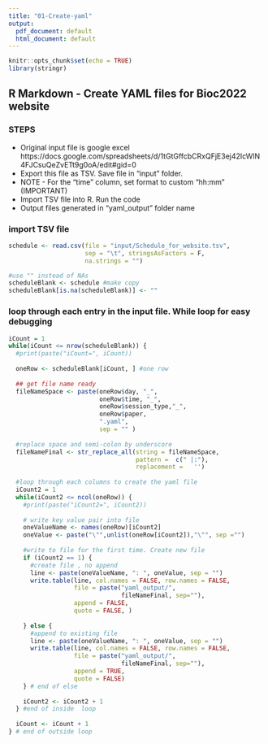 ```yaml
---
title: "01-Create-yaml"
output:
  pdf_document: default
  html_document: default
---
```


```r
knitr::opts_chunk$set(echo = TRUE)
library(stringr)
```

## R Markdown - Create YAML files for Bioc2022 website

### STEPS
* Original input file is google excel https://docs.google.com/spreadsheets/d/1tGtGffcbCRxQFjE3ej42IcWlN4FJCsuQeZvETt9g0oA/edit#gid=0
* Export this file as TSV. Save file in "input" folder. 
* NOTE - For the "time" column, set format to custom "hh:mm" (IMPORTANT)
* Import TSV file into R. Run the code
* Output files generated in "yaml_output" folder name


### import TSV file
```r
schedule <- read.csv(file = "input/Schedule_for_website.tsv", 
                     sep = "\t", stringsAsFactors = F, 
                     na.strings = "")

#use "" instead of NAs
scheduleBlank <- schedule #make copy
scheduleBlank[is.na(scheduleBlank)] <- "" 
```

### loop through each entry in the input file. While loop for easy debugging
```r
iCount = 1
while(iCount <= nrow(scheduleBlank)) {
  #print(paste("iCount=", iCount))
  
  oneRow <- scheduleBlank[iCount, ] #one row
  
  ## get file name ready 
  fileNameSpace <- paste(oneRow$day, "_",
                         oneRow$time, "_",
                         oneRow$session_type,"_",
                         oneRow$paper,
                         ".yaml", 
                         sep = "" )
  
  #replace space and semi-colon by underscore
  fileNameFinal <- str_replace_all(string = fileNameSpace, 
                                   pattern =  c(" |:"), 
                                   replacement =   '')
  
  #loop through each columns to create the yaml file 
  iCount2 = 1
  while(iCount2 <= ncol(oneRow)) {
    #print(paste("iCount2=", iCount2))
    
    # write key value pair into file
    oneValueName <- names(oneRow)[iCount2]
    oneValue <- paste("\"",unlist(oneRow[iCount2]),"\"", sep ="")
    
    #write to file for the first time. Create new file
    if (iCount2 == 1) {
      #create file , no append
      line <- paste(oneValueName, ": ", oneValue, sep = "")
      write.table(line, col.names = FALSE, row.names = FALSE, 
                  file = paste("yaml_output/", 
                               fileNameFinal, sep=""), 
                  append = FALSE, 
                  quote = FALSE, )
      
    } else {
      #append to existing file
      line <- paste(oneValueName, ": ", oneValue, sep = "")
      write.table(line, col.names = FALSE, row.names = FALSE,
                  file = paste("yaml_output/", 
                               fileNameFinal, sep=""), 
                  append = TRUE, 
                  quote = FALSE)
    } # end of else
    
    iCount2 <- iCount2 + 1
  } #end of inside  loop
  
  iCount <- iCount + 1
} # end of outside loop

```